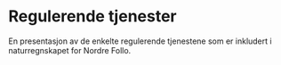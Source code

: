 # Regulerende tjenester

En presentasjon av de enkelte regulerende tjenestene som er inkludert i naturregnskapet for Nordre Follo.